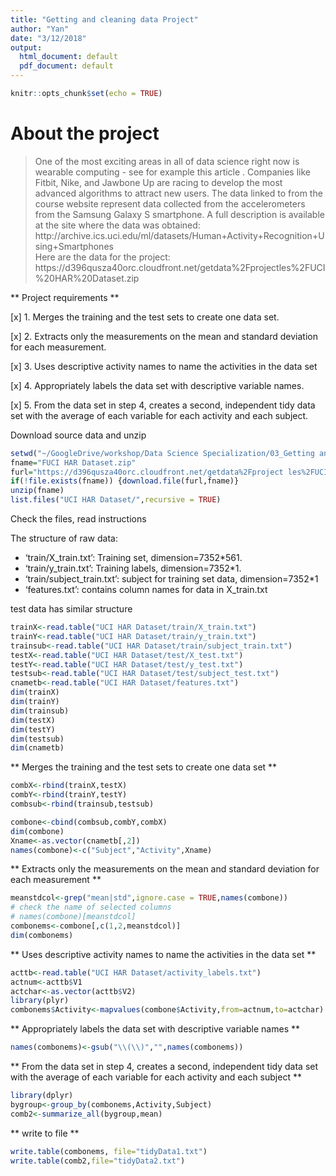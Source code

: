 ```yaml
---
title: "Getting and cleaning data Project"
author: "Yan"
date: "3/12/2018"
output:
  html_document: default
  pdf_document: default
---
```


```r
knitr::opts_chunk$set(echo = TRUE)
```


# About the project

> One of the most exciting areas in all of data science right now is wearable computing - see for example 
> this article . Companies like Fitbit, Nike, and Jawbone Up are racing to develop the most advanced 
> algorithms to attract new users. The data linked to from the course website represent data collected 
> from the accelerometers from the Samsung Galaxy S smartphone. A full description is available at the 
> site where the data was obtained:
> http://archive.ics.uci.edu/ml/datasets/Human+Activity+Recognition+Using+Smartphones  
> Here are the data for the project: 
> https://d396qusza40orc.cloudfront.net/getdata%2Fprojectles%2FUCI%20HAR%20Dataset.zip 


** Project requirements **

 [x] 1. Merges the training and the test sets to create one data set.
 
 [x] 2. Extracts only the measurements on the mean and standard deviation for each measurement.
 
 [x] 3. Uses descriptive activity names to name the activities in the data set
 
 [x] 4. Appropriately labels the data set with descriptive variable names.
 
 [x] 5. From the data set in step 4, creates a second, independent tidy data set with the average of each variable for each activity and each subject.


Download source data and unzip

```r
setwd("~/GoogleDrive/workshop/Data Science Specialization/03_Getting and Cleaning Data/project/")
fname="FUCI HAR Dataset.zip"
furl="https://d396qusza40orc.cloudfront.net/getdata%2Fproject les%2FUCI%20HAR%20Dataset.zip"
if(!file.exists(fname)) {download.file(furl,fname)}
unzip(fname)
list.files("UCI HAR Dataset/",recursive = TRUE)
```

Check the files, read instructions

The structure of raw data:

* 'train/X_train.txt': Training set, dimension=7352*561.
* 'train/y_train.txt': Training labels, dimension=7352*1.
* 'train/subject_train.txt': subject for training set data, dimension=7352*1
* 'features.txt': contains column names for data in X_train.txt

test data has similar structure


```r
trainX<-read.table("UCI HAR Dataset/train/X_train.txt")
trainY<-read.table("UCI HAR Dataset/train/y_train.txt")
trainsub<-read.table("UCI HAR Dataset/train/subject_train.txt")
testX<-read.table("UCI HAR Dataset/test/X_test.txt")
testY<-read.table("UCI HAR Dataset/test/y_test.txt")
testsub<-read.table("UCI HAR Dataset/test/subject_test.txt")
cnametb<-read.table("UCI HAR Dataset/features.txt")
dim(trainX)
dim(trainY)
dim(trainsub)
dim(testX)
dim(testY)
dim(testsub)
dim(cnametb)

```


** Merges the training and the test sets to create one data set **

```r
combX<-rbind(trainX,testX)
combY<-rbind(trainY,testY)
combsub<-rbind(trainsub,testsub)

combone<-cbind(combsub,combY,combX)
dim(combone)
Xname<-as.vector(cnametb[,2])
names(combone)<-c("Subject","Activity",Xname)
```


** Extracts only the measurements on the mean and standard deviation for each measurement **


```r
meanstdcol<-grep("mean|std",ignore.case = TRUE,names(combone))
# check the name of selected columns
# names(combone)[meanstdcol]
combonems<-combone[,c(1,2,meanstdcol)]
dim(combonems)
```


** Uses descriptive activity names to name the activities in the data set **

```r
acttb<-read.table("UCI HAR Dataset/activity_labels.txt")
actnum<-acttb$V1
actchar<-as.vector(acttb$V2)
library(plyr)
combonems$Activity<-mapvalues(combone$Activity,from=actnum,to=actchar)

```


** Appropriately labels the data set with descriptive variable names **

```r
names(combonems)<-gsub("\\(\\)","",names(combonems))
```


** From the data set in step 4, creates a second, independent tidy data set with the average of each variable for each activity and each subject **

```r
library(dplyr)
bygroup<-group_by(combonems,Activity,Subject)
comb2<-summarize_all(bygroup,mean)
```


** write to file **

```r
write.table(combonems, file="tidyData1.txt")
write.table(comb2,file="tidyData2.txt")
```






